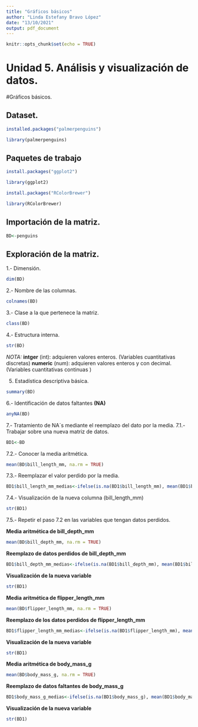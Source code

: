 ---
title: "Gráficos básicos"
author: "Linda Estefany Bravo López"
date: "13/10/2021"
output: pdf_document
---

```{r setup, include=FALSE}
knitr::opts_chunk$set(echo = TRUE)
```

# Unidad 5. Análisis y visualización de datos.

#Gráficos básicos.

## Dataset.

```{r,eval=FALSE, warning=FALSE, message=FALSE}
installed.packages("palmerpenguins")
```
```{r, warning=FALSE, message=FALSE}
library(palmerpenguins)
```

## Paquetes de trabajo
```{r, eval=FALSE, warning=FALSE, message=FALSE}
install.packages("ggplot2")
```
```{r,eval=FALSE, warning=FALSE, message=FALSE}
library(ggplot2)
```
```{r, eval=FALSE, warning=FALSE, message=FALSE}
install.packages("RColorBrewer")
```
```{r, eval=FALSE, warning=FALSE, message=FALSE}
library(RColorBrewer)
```



## Importación de la matriz.
```{r}
BD<-penguins
```

## Exploración de la matriz.
1.- Dimensión.
```{r}
dim(BD)
```
2.- Nombre de las columnas.
```{r}
colnames(BD)
```
3.- Clase a la que pertenece la matriz.
```{r}
class(BD)
```
4.- Estructura interna.
```{r}
str(BD)
```
*NOTA:*
**intger** (int): adquieren valores enteros. (Variables cuantitativas discretas)
**numeric** (num): adquieren valores enteros y con decimal. (Variables cuantitativas continuas )

5. Estadística descriptiva básica.
```{r}
summary(BD)
```
6.- Identificación de datos faltantes **(NA)**
```{r}
anyNA(BD)
```
7.- Tratamiento de NA´s mediante el reemplazo del dato por la media.
7.1.- Trabajar sobre una nueva matriz de datos.
```{r}
BD1<-BD
```

7.2.- Conocer la media aritmética.
```{r}
mean(BD$bill_length_mm, na.rm = TRUE)
```
7.3.- Reemplazar el valor perdido por la media.
```{r}
BD1$bill_length_mm_medias<-ifelse(is.na(BD1$bill_length_mm), mean(BD1$bill_length_mm, na.rm=TRUE), BD1$bill_length_mm)  
```
7.4.- Visualización de la nueva columna (bill_length_mm)
```{r}
str(BD1)
```
7.5.- Repetir el paso 7.2 en las variables que tengan datos perdidos.

**Media aritmética de bill_depth_mm**
```{r}
mean(BD$bill_depth_mm, na.rm = TRUE)
```
**Reemplazo de datos perdidos de bill_depth_mm**
```{r}
BD1$bill_depth_mm_medias<-ifelse(is.na(BD1$bill_depth_mm), mean(BD1$bill_depth_mm, na.rm = TRUE), BD1$bill_depth_mm)
```

**Visualización de la nueva variable**
```{r}
str(BD1)
```

**Media aritmética de flipper_length_mm**
```{r}
mean(BD$flipper_length_mm, na.rm = TRUE)
```

**Reemplazo de los datos perdidos de flipper_length_mm**
```{r}
BD1$flipper_length_mm_medias<-ifelse(is.na(BD1$flipper_length_mm), mean(BD1$flipper_length_mm, na.rm = TRUE), BD1$flipper_length_mm)
```

**Visualización de la nueva variable**
```{r}
str(BD1)
```

**Media aritmética de body_mass_g**
```{r}
mean(BD$body_mass_g, na.rm = TRUE)
```

**Reemplazo de datos faltantes de body_mass_g**
```{r}
BD1$body_mass_g_medias<-ifelse(is.na(BD1$body_mass_g), mean(BD1$body_mass_g, na.rm = TRUE), BD1$body_mass_g)
```

**Visualización de la nueva variable**
```{r}
str(BD1)
```

